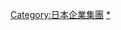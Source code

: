 {{Commonscat|Hankyu Hanshin Toho Group}}
{{catmore}}
{{DEFAULTSORT:Hankyu Hanshin Toho Group}}
[[Category:日本企業集團|Category:日本企業集團]]
[[Category:日本鐵路公司|*]]